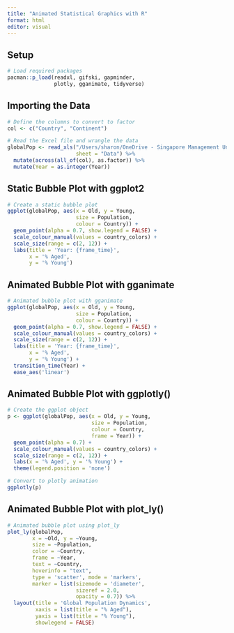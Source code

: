 ```yaml
---
title: "Animated Statistical Graphics with R"
format: html
editor: visual
---
```


## Setup

```r
# Load required packages
pacman::p_load(readxl, gifski, gapminder,
               plotly, gganimate, tidyverse)
```

## Importing the Data

```r
# Define the columns to convert to factor
col <- c("Country", "Continent")

# Read the Excel file and wrangle the data
globalPop <- read_xls("/Users/sharon/OneDrive - Singapore Management University/isss608data/hands-on_exercise3/GlobalPopulation.xls",
                      sheet = "Data") %>%
  mutate(across(all_of(col), as.factor)) %>%
  mutate(Year = as.integer(Year))
```

## Static Bubble Plot with ggplot2

```r
# Create a static bubble plot
ggplot(globalPop, aes(x = Old, y = Young, 
                      size = Population, 
                      colour = Country)) +
  geom_point(alpha = 0.7, show.legend = FALSE) +
  scale_colour_manual(values = country_colors) +
  scale_size(range = c(2, 12)) +
  labs(title = 'Year: {frame_time}', 
       x = '% Aged', 
       y = '% Young')
```

## Animated Bubble Plot with gganimate

```r
# Animated bubble plot with gganimate
ggplot(globalPop, aes(x = Old, y = Young, 
                      size = Population, 
                      colour = Country)) +
  geom_point(alpha = 0.7, show.legend = FALSE) +
  scale_colour_manual(values = country_colors) +
  scale_size(range = c(2, 12)) +
  labs(title = 'Year: {frame_time}', 
       x = '% Aged', 
       y = '% Young') +
  transition_time(Year) +
  ease_aes('linear')
```

## Animated Bubble Plot with ggplotly()

```r
# Create the ggplot object
p <- ggplot(globalPop, aes(x = Old, y = Young,
                           size = Population,
                           colour = Country,
                           frame = Year)) +
  geom_point(alpha = 0.7) +
  scale_colour_manual(values = country_colors) +
  scale_size(range = c(2, 12)) +
  labs(x = '% Aged', y = '% Young') +
  theme(legend.position = 'none')

# Convert to plotly animation
ggplotly(p)
```

## Animated Bubble Plot with plot_ly()

```r
# Animated bubble plot using plot_ly
plot_ly(globalPop, 
        x = ~Old, y = ~Young, 
        size = ~Population, 
        color = ~Country,
        frame = ~Year, 
        text = ~Country, 
        hoverinfo = "text", 
        type = 'scatter', mode = 'markers',
        marker = list(sizemode = 'diameter', 
                      sizeref = 2.0, 
                      opacity = 0.7)) %>%
  layout(title = 'Global Population Dynamics',
         xaxis = list(title = "% Aged"),
         yaxis = list(title = "% Young"),
         showlegend = FALSE)
```
